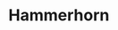 
# Hammerhorn
<ProjectDetails
  floatRight
  region="Iron Islands"
  house="House Goodbrother"
  type="Castle"
  status="Completed"
  warp="/warp hammerhorn"
  projectLead="birdman7, NoahRYS"
  dateStarted="2013-09-30T07:00:00+00:00"
  dateCompleted="2013-09-30T07:00:00+00:00"
/>
